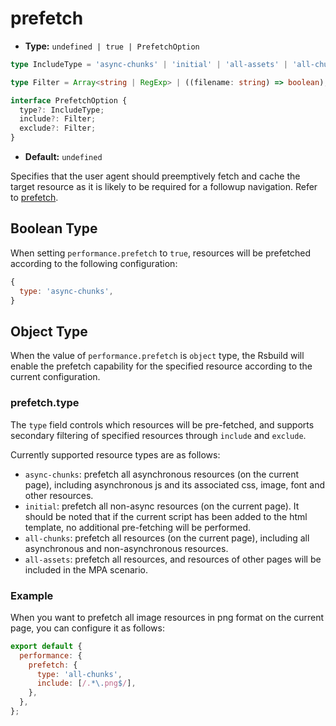# prefetch

- **Type:** `undefined | true | PrefetchOption`

```ts
type IncludeType = 'async-chunks' | 'initial' | 'all-assets' | 'all-chunks';

type Filter = Array<string | RegExp> | ((filename: string) => boolean);

interface PrefetchOption {
  type?: IncludeType;
  include?: Filter;
  exclude?: Filter;
}
```

- **Default:** `undefined`

Specifies that the user agent should preemptively fetch and cache the target resource as it is likely to be required for a followup navigation. Refer to [prefetch](https://developer.mozilla.org/en-US/docs/Web/HTML/Attributes/rel/prefetch).

## Boolean Type

When setting `performance.prefetch` to `true`, resources will be prefetched according to the following configuration:

```js
{
  type: 'async-chunks',
}
```

## Object Type

When the value of `performance.prefetch` is `object` type, the Rsbuild will enable the prefetch capability for the specified resource according to the current configuration.

### prefetch.type

The `type` field controls which resources will be pre-fetched, and supports secondary filtering of specified resources through `include` and `exclude`.

Currently supported resource types are as follows:

- `async-chunks`: prefetch all asynchronous resources (on the current page), including asynchronous js and its associated css, image, font and other resources.
- `initial`: prefetch all non-async resources (on the current page). It should be noted that if the current script has been added to the html template, no additional pre-fetching will be performed.
- `all-chunks`: prefetch all resources (on the current page), including all asynchronous and non-asynchronous resources.
- `all-assets`: prefetch all resources, and resources of other pages will be included in the MPA scenario.

### Example

When you want to prefetch all image resources in png format on the current page, you can configure it as follows:

```js
export default {
  performance: {
    prefetch: {
      type: 'all-chunks',
      include: [/.*\.png$/],
    },
  },
};
```

